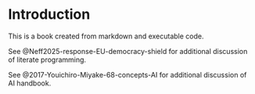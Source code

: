 # Introduction

This is a book created from markdown and executable code.

See @Neff2025-response-EU-democracy-shield for additional discussion of literate programming.

See @2017-Youichiro-Miyake-68-concepts-AI for additional discussion of AI handbook.